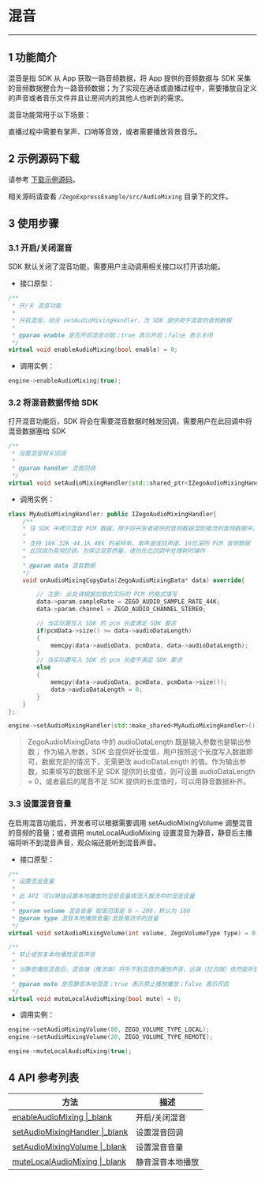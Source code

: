 # 混音

- - -

## 1 功能简介

混音是指 SDK 从 App 获取一路音频数据，将 App 提供的音频数据与 SDK 采集的音频数据整合为一路音频数据；为了实现在通话或直播过程中，需要播放自定义的声音或者音乐文件并且让房间内的其他人也听到的需求。

混音功能常用于以下场景：

直播过程中需要有掌声、口哨等音效，或者需要播放背景音乐。

## 2 示例源码下载

请参考 [下载示例源码](#3128)。

相关源码请查看 `/ZegoExpressExample/src/AudioMixing` 目录下的文件。

## 3 使用步骤

### 3.1 开启/关闭混音

SDK 默认关闭了混音功能，需要用户主动调用相关接口以打开该功能。

- 接口原型：

```c++
/**
 * 开/关 混音功能
 *
 * 开启混音，结合 setAudioMixingHandler，为 SDK 提供用于混音的音频数据
 *
 * @param enable 是否开启混音功能；true 表示开启；false 表示关闭
 */
virtual void enableAudioMixing(bool enable) = 0;
```

- 调用实例：

```c++
engine->enableAudioMixing(true);
```

### 3.2 将混音数据传给 SDK

打开混音功能后，SDK 将会在需要混音数据时触发回调，需要用户在此回调中将混音数据塞给 SDK

```c++
/**
 * 设置混音相关回调
 *
 * @param handler 混音回调
 */
virtual void setAudioMixingHandler(std::shared_ptr<IZegoAudioMixingHandler> handler) = 0;
```

- 调用实例：

```c++
class MyAudioMixingHandler: public IZegoAudioMixingHandler{
    /**
    * 往 SDK 中拷贝混音 PCM 数据，用于将开发者提供的音频数据混到推流的音频数据中。 和 [enableAudioMixing] 结合使用
    *
    * 支持 16k 32k 44.1k 48k 的采样率、单声道或双声道、16位深的 PCM 音频数据
    * 此回调为高频回调，为保证混音质量，请勿在此回调中处理耗时操作
    *
    * @param data 混音数据
    */
    void onAudioMixingCopyData(ZegoAudioMixingData* data) override{

        // 注意: 此处请根据加载的实际的 PCM 的格式填写
        data->param.sampleRate = ZEGO_AUDIO_SAMPLE_RATE_44K;
        data->param.channel = ZEGO_AUDIO_CHANNEL_STEREO;

        // 当实际要写入 SDK 的 pcm 长度满足 SDK 要求
        if(pcmData->size() >= data->audioDataLength)
        {
            memcpy(data->audioData, pcmData, data->audioDataLength);
        }
        // 当实际要写入 SDK 的 pcm 长度不满足 SDK 要求
        else
        {
            memcpy(data->audioData, pcmData, pcmData->size());
            data->audioDataLength = 0;
        }
    }
};

engine->setAudioMixingHandler(std::make_shared<MyAudioMixingHandler>());
```

> ZegoAudioMixingData 中的 audioDataLength 既是输入参数也是输出参数； 作为输入参数，SDK 会提供好长度值，用户按照这个长度写入数据即可，数据充足的情况下，无需更改 audioDataLength 的值。作为输出参数，如果填写的数据不足 SDK 提供的长度值，则可设置 audioDataLength = 0，或者最后的尾音不足 SDK 提供的长度值时，可以用静音数据补齐。

### 3.3 设置混音音量

在启用混音功能后，开发者可以根据需要调用 setAudioMixingVolume 调整混音的音频的音量；或者调用 muteLocalAudioMixing 设置混音为静音，静音后主播端将听不到混音声音，观众端还能听到混音声音。

- 接口原型：

```c++
/**
 * 设置混音音量
 *
 * 此 API 可以单独设置本地播放的混音音量或混入推流中的混音音量
 *
 * @param volume 混音音量 取值范围是 0 ~ 200，默认为 100
 * @param type 混音本地播放音量/混音推流中的音量
 */
virtual void setAudioMixingVolume(int volume, ZegoVolumeType type) = 0;

/**
 * 禁止或恢复本地播放混音声音
 *
 * 当静音播放混音后，混音端（推流端）将听不到混音的播放声音，远端（拉流端）依然能听到混音
 *
 * @param mute 是否静音本地混音；true 表示禁止播放播放；false 表示开启
 */
virtual void muteLocalAudioMixing(bool mute) = 0;
```

- 调用实例：

```c++
engine->setAudioMixingVolume(80, ZEGO_VOLUME_TYPE_LOCAL);
engine->setAudioMixingVolume(20, ZEGO_VOLUME_TYPE_REMOTE);

engine->muteLocalAudioMixing(true);
```

## 4 API 参考列表

| 方法 | 描述 |
|-------|--------|
| [enableAudioMixing \|_blank](https://doc-zh.zego.im/zh/api?doc=Express_Video_SDK_API~CPP~class~zego-express-i-zego-express-engine#enable-audio-mixing) | 开启/关闭混音 |
| [setAudioMixingHandler \|_blank](https://doc-zh.zego.im/zh/api?doc=Express_Video_SDK_API~CPP~class~zego-express-i-zego-express-engine#set-audio-mixing-handler) | 设置混音回调 |
| [setAudioMixingVolume \|_blank](https://doc-zh.zego.im/zh/api?doc=Express_Video_SDK_API~CPP~class~zego-express-i-zego-express-engine#set-audio-mixing-volume) | 设置混音音量 |
| [muteLocalAudioMixing \|_blank](https://doc-zh.zego.im/zh/api?doc=Express_Video_SDK_API~CPP~class~zego-express-i-zego-express-engine#mute-local-audio-mixing) | 静音混音本地播放 |
